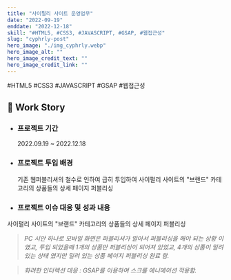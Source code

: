 ```yaml
---
title: "사이펄리 사이트 운영업무"
date: "2022-09-19"
enddate: "2022-12-18"
skill: "#HTML5, #CSS3, #JAVASCRIPT, #GSAP, #웹접근성"
slug: "cyphrly-post"
hero_image: "./img_cyphrly.webp"
hero_image_alt: ""
hero_image_credit_text: ""
hero_image_credit_link: ""
---
```


<div className="badge-wrap">
  <span className="badge badge-html">#HTML5</span>
  <span className="badge badge-css">#CSS3</span>
  <span className="badge badge-javscript">#JAVASCRIPT</span>
  <span className="badge badge-javscript">#GSAP</span>
  <span className="badge badge-wa">#웹접근성</span>
</div>

## 🎤 Work Story

- ### 프로젝트 기간

  2022.09.19 ~ 2022.12.18

- ### 프로젝트 투입 배경

  기존 웹퍼블리셔의 철수로 인하여 급히 투입하여 사이펄리 사이트의 "브랜드" 카테고리의 상품들의 상세 페이지 퍼블리싱

- ### 프로젝트 이슈 대응 및 성과 내용

사이펄리 사이트의 "브랜드" 카테고리의 상품들의 상세 페이지 퍼블리싱

> _PC 시안 하나로 모바일 화면은 퍼블리셔가 알아서 퍼블리싱을 해야 되는 상황 이였고, 투입 되었을때 1개의 상품만 퍼블리싱이 되어져 있었고, 4개의 상품이 밀려 있는 상태 였지만 밀려 있는 상품 페이지 퍼블리싱 완료 함._

> _화려한 인터렉션 대응 : GSAP를 이용하여 스크롤 에니메이션 적용함._
